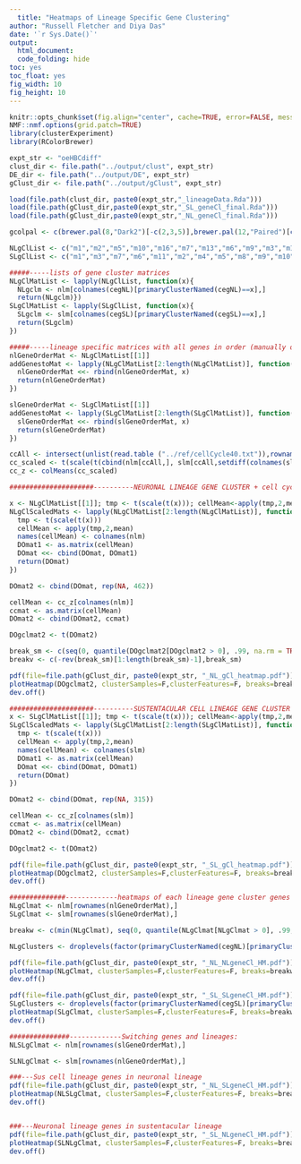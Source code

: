```yaml
---
  title: "Heatmaps of Lineage Specific Gene Clustering"
author: "Russell Fletcher and Diya Das"
date: '`r Sys.Date()`'
output:
  html_document:
  code_folding: hide
toc: yes
toc_float: yes
fig_width: 10
fig_height: 10
---
```

  
```r
knitr::opts_chunk$set(fig.align="center", cache=TRUE, error=FALSE, message=FALSE, warning=FALSE, results="hide")
NMF::nmf.options(grid.patch=TRUE)
library(clusterExperiment)
library(RColorBrewer)

expt_str <- "oeHBCdiff"
clust_dir <- file.path("../output/clust", expt_str)
DE_dir <- file.path("../output/DE", expt_str)
gClust_dir <- file.path("../output/gClust", expt_str)

load(file.path(clust_dir, paste0(expt_str,"_lineageData.Rda")))
load(file.path(gClust_dir,paste0(expt_str,"_SL_geneCl_final.Rda")))
load(file.path(gClust_dir,paste0(expt_str,"_NL_geneCl_final.Rda")))

gcolpal <- c(brewer.pal(8,"Dark2")[-c(2,3,5)],brewer.pal(12,"Paired")[c(1,2,8,10,9)],brewer.pal(12,"Set3")[c(7,8,12)], brewer.pal(8, "Pastel2")[8], brewer.pal(11,"BrBG")[11], brewer.pal(11,"PiYG")[1], "cyan", "darkblue","darkorchid2", "brown1", "springgreen1", "deepskyblue4", "darkolivegreen","antiquewhite2")

```



```r

NLgClList <- c("m1","m2","m5","m10","m16","m7","m13","m6","m9","m3","m11","m12","m17","m4","m8","m14","m15")
SLgClList <- c("m1","m3","m7","m6","m11","m2","m4","m5","m8","m9","m10","m12")

#####-----lists of gene cluster matrices
NLgClMatList <- lapply(NLgClList, function(x){
  NLgclm <- nlm[colnames(cegNL)[primaryClusterNamed(cegNL)==x],]
  return(NLgclm)})
SLgClMatList <- lapply(SLgClList, function(x){
  SLgclm <- slm[colnames(cegSL)[primaryClusterNamed(cegSL)==x],]
  return(SLgclm)
})

#####-----lineage specific matrices with all genes in order (manually ordered gene clusters)
nlGeneOrderMat <- NLgClMatList[[1]]
addGenestoMat <- lapply(NLgClMatList[2:length(NLgClMatList)], function(x) {
  nlGeneOrderMat <<- rbind(nlGeneOrderMat, x)
  return(nlGeneOrderMat)
})

slGeneOrderMat <- SLgClMatList[[1]]
addGenestoMat <- lapply(SLgClMatList[2:length(SLgClMatList)], function(x) {
  slGeneOrderMat <<- rbind(slGeneOrderMat, x)
  return(slGeneOrderMat)
})

ccAll <- intersect(unlist(read.table ("../ref/cellCycle40.txt")),rownames(nlm))
cc_scaled <- t(scale(t(cbind(nlm[ccAll,], slm[ccAll,setdiff(colnames(slm),colnames(nlm))]))))
cc_z <- colMeans(cc_scaled)

```


```r

#####################----------NEURONAL LINEAGE GENE CLUSTER + cell cycle Heatmap

x <- NLgClMatList[[1]]; tmp <- t(scale(t(x))); cellMean<-apply(tmp,2,mean); names(cellMean) <- colnames(nlm); DOmat <- as.matrix(cellMean)
NLgClScaledMats <- lapply(NLgClMatList[2:length(NLgClMatList)], function(x) {
  tmp <- t(scale(t(x)))
  cellMean <- apply(tmp,2,mean)
  names(cellMean) <- colnames(nlm)
  DOmat1 <- as.matrix(cellMean)
  DOmat <<- cbind(DOmat, DOmat1)
  return(DOmat)
})

DOmat2 <- cbind(DOmat, rep(NA, 462))

cellMean <- cc_z[colnames(nlm)]
ccmat <- as.matrix(cellMean)
DOmat2 <- cbind(DOmat2, ccmat)

DOgclmat2 <- t(DOmat2)

break_sm <- c(seq(0, quantile(DOgclmat2[DOgclmat2 > 0], .99, na.rm = TRUE), length = 25), max(DOgclmat2, na.rm = TRUE))
breakv <- c(-rev(break_sm)[1:length(break_sm)-1],break_sm)

pdf(file=file.path(gClust_dir, paste0(expt_str, "_NL_gCl_heatmap.pdf")), width=11, height=8.5)
plotHeatmap(DOgclmat2, clusterSamples=F,clusterFeatures=F, breaks=breakv, sampleData=data.frame(clusters=nclus.labels), annRow= NLgClList, clusterLegend=list(clusters=colpalN, X2=gcolpal),main=paste("Neuronal Lineage Gene Sets by \n Developmental Order"), colorScale=seqPal3)  
dev.off()

#####################----------SUSTENTACULAR CELL LINEAGE GENE CLUSTER + cell cycle Heatmap
x <- SLgClMatList[[1]]; tmp <- t(scale(t(x))); cellMean<-apply(tmp,2,mean); names(cellMean) <- colnames(slm); DOmat <- as.matrix(cellMean)
SLgClScaledMats <- lapply(SLgClMatList[2:length(SLgClMatList)], function(x) {
  tmp <- t(scale(t(x)))
  cellMean <- apply(tmp,2,mean)
  names(cellMean) <- colnames(slm)
  DOmat1 <- as.matrix(cellMean)
  DOmat <<- cbind(DOmat, DOmat1)
  return(DOmat)
})

DOmat2 <- cbind(DOmat, rep(NA, 315))

cellMean <- cc_z[colnames(slm)]
ccmat <- as.matrix(cellMean)
DOmat2 <- cbind(DOmat2, ccmat)

DOgclmat2 <- t(DOmat2)

pdf(file=file.path(gClust_dir, paste0(expt_str, "_SL_gCl_heatmap.pdf")), width=11, height=8.5)
plotHeatmap(DOgclmat2, clusterSamples=F,clusterFeatures=F, breaks=breakv, sampleData=data.frame(clusters=sclus.labels), annRow= SLgClList, clusterLegend=list(clusters=colpalS, X2=gcolpal),main=paste("Sus Cell Lineage Gene Sets by \n Developmental Order"), colorScale=seqPal3)  
dev.off()

```


```r

##############-------------heatmaps of each lineage gene cluster genes ordered by gene clusters
NLgClmat <- nlm[rownames(nlGeneOrderMat),]
SLgClmat <- slm[rownames(slGeneOrderMat),]

breakw <- c(min(NLgClmat), seq(0, quantile(NLgClmat[NLgClmat > 0], .99, na.rm = TRUE), length = 50), max(NLgClmat))

NLgClusters <- droplevels(factor(primaryClusterNamed(cegNL)[primaryClusterNamed(cegNL)!= "-1"], levels = c("m1","m2","m5","m10","m16","m7","m13","m6","m9","m3","m11","m12","m17","m4","m8","m14","m15")))

pdf(file=file.path(gClust_dir, paste0(expt_str, "_NL_NLgeneCl_HM.pdf")), width=11, height=8.5)
plotHeatmap(NLgClmat, clusterSamples=F,clusterFeatures=F, breaks=breakw, sampleData=data.frame(clusters=nclus.labels), annRow= NLgClusters[order(NLgClusters)], clusterLegend=list(clusters=colpalN, X2=gcolpal),main=paste("Neuronal Lineage Gene Cluster Genes \n by Developmental Order")) 
dev.off()

pdf(file=file.path(gClust_dir, paste0(expt_str, "_SL_SLgeneCl_HM.pdf")), width=11, height=8.5)
SLgClusters <- droplevels(factor(primaryClusterNamed(cegSL)[primaryClusterNamed(cegSL)!= "-1"], levels = c("m1","m3","m7","m6","m11","m2","m4","m5","m8","m9","m10","m12")))
plotHeatmap(SLgClmat, clusterSamples=F,clusterFeatures=F, breaks=breakw, sampleData=data.frame(clusters=sclus.labels), annRow= SLgClusters[order(SLgClusters)], clusterLegend=list(clusters=colpalS, X2=gcolpal),main=paste("Sus Cell Lineage Gene Cluster Genes \n by Developmental Order")) 
dev.off()

###############-------------Switching genes and lineages:  
NLSLgClmat <- nlm[rownames(slGeneOrderMat),]

SLNLgClmat <- slm[rownames(nlGeneOrderMat),]

###---Sus cell lineage genes in neuronal lineage
pdf(file=file.path(gClust_dir, paste0(expt_str, "_NL_SLgeneCl_HM.pdf")), height=8.5, width=11)
plotHeatmap(NLSLgClmat, clusterSamples=F,clusterFeatures=F, breaks=breakw, sampleData=data.frame(clusters=nclus.labels), annRow= SLgClusters[order(SLgClusters)], clusterLegend=list(clusters=colpalN, X2=gcolpal),main=paste("Neuronal Lineage, Sus Lineage Gene Cluster Genes \n by Developmental Order")) 
dev.off()


###---Neuronal lineage genes in sustentacular lineage
pdf(file=file.path(gClust_dir, paste0(expt_str, "_SL_NLgeneCl_HM.pdf")), height=8.5, width=11)
plotHeatmap(SLNLgClmat, clusterSamples=F,clusterFeatures=F, breaks=breakw, sampleData=data.frame(clusters=sclus.labels), annRow= NLgClusters[order(NLgClusters)], clusterLegend=list(clusters=colpalS, X2=gcolpal),main=paste("Sus Lineage, Neuronal Lineage Gene Cluster Genes \n by Developmental Order")) 
dev.off()


```

